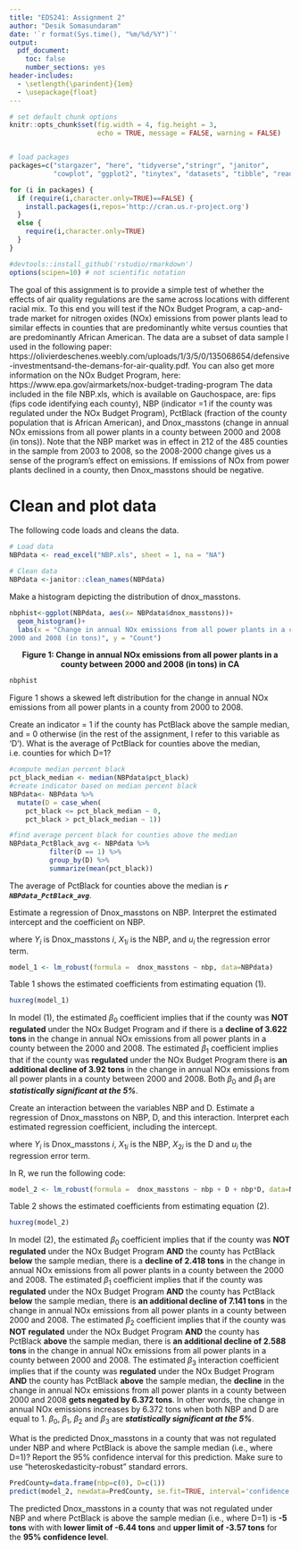 ```yaml
---
title: "EDS241: Assignment 2"
author: "Desik Somasundaram"
date: '`r format(Sys.time(), "%m/%d/%Y")`'
output: 
  pdf_document:
    toc: false
    number_sections: yes
header-includes:
  - \setlength{\parindent}{1em}
  - \usepackage{float}
--- 
```

  
``` r

# set default chunk options
knitr::opts_chunk$set(fig.width = 4, fig.height = 3, 
                      echo = TRUE, message = FALSE, warning = FALSE)


# load packages
packages=c("stargazer", "here", "tidyverse","stringr", "janitor", 
           "cowplot", "ggplot2", "tinytex", "datasets", "tibble", "readxl","estimatr", "car", "huxtable")

for (i in packages) {
  if (require(i,character.only=TRUE)==FALSE) {
    install.packages(i,repos='http://cran.us.r-project.org')
  }
  else {
    require(i,character.only=TRUE)
  }
}

#devtools::install_github('rstudio/rmarkdown')
options(scipen=10) # not scientific notation


```

\noindent The goal of this assignment is to provide a simple test of whether the effects of air quality
regulations are the same across locations with different racial mix. To this end you will test if the
NOx Budget Program, a cap-and-trade market for nitrogen oxides (NOx) emissions from power
plants lead to similar effects in counties that are predominantly white versus counties that are
predominantly African American. The data are a subset of data sample I used in the following
paper: https://olivierdeschenes.weebly.com/uploads/1/3/5/0/135068654/defensive-investmentsand-the-demans-for-air-quality.pdf. You can also get more information on the NOx Budget
Program, here: https://www.epa.gov/airmarkets/nox-budget-trading-program
The data included in the file NBP.xls, which is available on Gauchospace, are: fips (fips code
identifying each county), NBP (indicator =1 if the county was regulated under the NOx Budget
Program), PctBlack (fraction of the county population that is African American), and
Dnox_masstons (change in annual NOx emissions from all power plants in a county between
2000 and 2008 (in tons)). Note that the NBP market was in effect in 212 of the 485 counties in
the sample from 2003 to 2008, so the 2008-2000 change gives us a sense of the program’s
effect on emissions. If emissions of NOx from power plants declined in a county, then
Dnox_masstons should be negative.

# Clean and plot data

\noindent The following code loads and cleans the data.

```r

# Load data
NBPdata <- read_excel("NBP.xls", sheet = 1, na = "NA")

# Clean data
NBPdata <-janitor::clean_names(NBPdata)
```

\noindent Make a histogram depicting the distribution of dnox_masstons. 

```r
nbphist<-ggplot(NBPdata, aes(x= NBPdata$dnox_masstons))+
  geom_histogram()+
  labs(x = "Change in annual NOx emissions from all power plants in a county between
2000 and 2008 (in tons)", y = "Count") 
```

\newpage
<center>**Figure 1: Change in annual NOx emissions from all power plants in a county between
2000 and 2008 (in tons) in CA **</center>
```r
nbphist
```

\noindent Figure 1 shows a skewed left distribution for the change in annual NOx emissions from all power plants in a county from 2000 to 2008.

\noindent Create an indicator = 1  if the county has PctBlack above the sample median, and = 0
otherwise (in the rest of the assignment, I refer to this variable as ‘D’). What is the average of
PctBlack for counties above the median, i.e. counties for which D=1?

```r
#compute median percent black
pct_black_median <- median(NBPdata$pct_black)
#create indicator based on median percent black 
NBPdata<- NBPdata %>% 
  mutate(D = case_when(
    pct_black <= pct_black_median ~ 0,
    pct_black > pct_black_median ~ 1))

#find average percent black for counties above the median
NBPdata_PctBlack_avg <- NBPdata %>% 
          filter(D == 1) %>% 
          group_by(D) %>% 
          summarize(mean(pct_black))


```
The average of PctBlack for counties above the median is ***`r NBPdata_PctBlack_avg`***. 


\noindent Estimate a regression of Dnox_masstons on NBP. Interpret the estimated intercept and the
coefficient on NBP.

\begin{align}
  Y_{i} = \beta_0 + \beta_1 X_{1i} + u_{i}
\end{align}

\noindent where $Y_{i}$ is Dnox_masstons $i$, $X_{1i}$ is the NBP, and $u_{i}$ the regression error term.


```r
model_1 <- lm_robust(formula =  dnox_masstons ~ nbp, data=NBPdata)
```

\noindent Table 1 shows the estimated coefficients from estimating equation (1). 

```r
huxreg(model_1)
```
\noindent In model (1), the estimated $\beta_{0}$ coefficient implies that if the county was **NOT regulated** under the NOx Budget Program and if  there is a **decline of 3.622 tons** in the change in annual NOx emissions from all power plants in a county between the 2000 and 2008. The estimated $\beta_{1}$ coefficient implies that if the county was **regulated** under the NOx Budget Program there is **an additional decline of 3.92 tons** in the change in annual NOx emissions from all power plants in a county between 2000 and 2008. Both $\beta_{0}$ and $\beta_{1}$ are ***statistically significant at the 5%***.

\noindent Create an interaction between the variables NBP and D. Estimate a regression of
Dnox_masstons on NBP, D, and this interaction. Interpret each estimated regression coefficient,
including the intercept.

\begin{align}
  Y_{i} = \beta_0 + \beta_1 X_{1i} + \beta_2 X_{2i} + \beta_3 X_{1i} * X_{2i} + u_{i}
\end{align}

\noindent where $Y_{i}$ is Dnox_masstons $i$, $X_{1i}$ is the NBP, $X_{2i}$ is the D and $u_{i}$ the regression error term.


\noindent In R, we run the following code: 

```r

model_2 <- lm_robust(formula =  dnox_masstons ~ nbp + D + nbp*D, data=NBPdata)

```

\noindent Table 2 shows the estimated coefficients from estimating equation (2). 

```r
huxreg(model_2)
```

\noindent In model (2), the estimated $\beta_{0}$ coefficient implies that if the county was **NOT regulated** under the NOx Budget Program  **AND** the county has PctBlack **below** the sample median, there is a **decline of 2.418 tons** in the change in annual NOx emissions from all power plants in a county between the 2000 and 2008. The estimated $\beta_{1}$ coefficient implies that if the county was **regulated** under the NOx Budget
Program **AND** the county has PctBlack **below** the sample median, there is **an additional decline of 7.141 tons** in the change in annual NOx emissions from all power plants in a county between 2000 and 2008. 
The estimated $\beta_{2}$ coefficient implies that if the county was **NOT regulated** under the NOx Budget
Program **AND** the county has PctBlack **above** the sample median, there is **an additional decline of 2.588 tons** in the change in annual NOx emissions from all power plants in a county between 2000 and 2008.
The estimated $\beta_{3}$ interaction coefficient implies that if the county was **regulated** under the NOx Budget
Program **AND** the county has PctBlack **above** the sample median, the **decline** in the change in annual NOx emissions from all power plants in a county between 2000 and 2008 **gets negated by 6.372 tons**. In other words, the change in annual NOx emissions increases by 6.372 tons when both NBP and D are equal to 1.
$\beta_{0}$, $\beta_{1}$, $\beta_{2}$ and $\beta_{3}$ are ***statistically significant at the 5%***.


\noindent What is the predicted Dnox_masstons in a county that was not regulated under NBP and
where PctBlack is above the sample median (i.e., where D=1)? Report the 95% confidence
interval for this prediction. Make sure to use “heteroskedasticity-robust” standard errors.

```r
PredCounty=data.frame(nbp=c(0), D=c(1))
predict(model_2, newdata=PredCounty, se.fit=TRUE, interval='confidence')
```

\noindent The predicted Dnox_masstons in a county that was not regulated under NBP and
where PctBlack is above the sample median (i.e., where D=1) is **-5 tons** with with **lower limit of -6.44 tons** and **upper limit of -3.57 tons** for the **95% confidence level**.